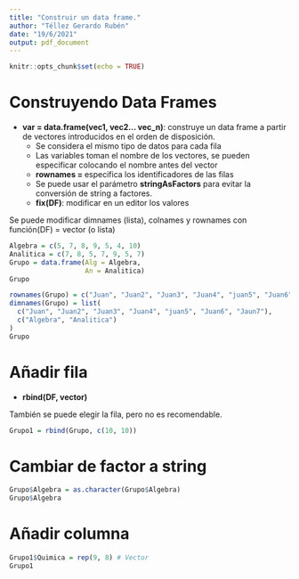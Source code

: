 ---
title: "Construir un data frame."
author: "Téllez Gerardo Rubén"
date: "19/6/2021"
output: pdf_document
---

```{r setup, include=FALSE}
knitr::opts_chunk$set(echo = TRUE)
```

# Construyendo Data Frames

+ __var = data.frame(vec1, vec2... vec_n)__: construye un data frame a partir de vectores introducidos en el orden de disposición.
  - Se considera el mismo tipo de datos para cada fila
  - Las variables toman el nombre de los vectores, se pueden especificar colocando el nombre antes del vector
  - __rownames = __ especifica los identificadores de las filas
  - Se puede usar el parámetro __stringAsFactors__ para evitar la conversión de string a factores.
  - __fix(DF)__: modificar en un editor los valores
  
Se puede modificar dimnames (lista), colnames y rownames con función(DF) = vector (o lista)
  
```{r}
Algebra = c(5, 7, 8, 9, 5, 4, 10)
Analitica = c(7, 8, 5, 7, 9, 5, 7)
Grupo = data.frame(Alg = Algebra,
                   An = Analitica)
Grupo

rownames(Grupo) = c("Juan", "Juan2", "Juan3", "Juan4", "juan5", "Juan6", "Jaun7")
dimnames(Grupo) = list(
  c("Juan", "Juan2", "Juan3", "Juan4", "juan5", "Juan6", "Jaun7"),
  c("Algebra", "Analitica")
)
Grupo
```

# Añadir fila

+ __rbind(DF, vector)__

También se puede elegir la fila, pero no es recomendable.

```{r}
Grupo1 = rbind(Grupo, c(10, 10))

```

# Cambiar de factor a string

```{r}
Grupo$Algebra = as.character(Grupo$Algebra)
Grupo$Algebra
```

# Añadir columna

```{r}
Grupo1$Quimica = rep(9, 8) # Vector
Grupo1
```












